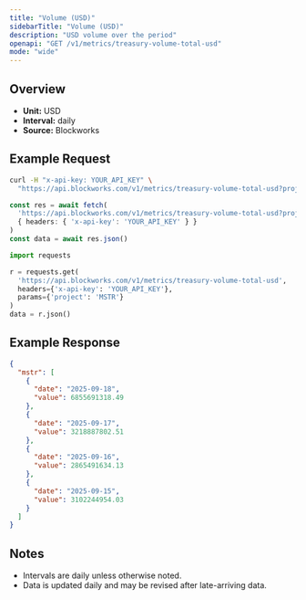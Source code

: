 ```yaml
---
title: "Volume (USD)"
sidebarTitle: "Volume (USD)"
description: "USD volume over the period"
openapi: "GET /v1/metrics/treasury-volume-total-usd"
mode: "wide"
---
```


## Overview

- **Unit:** USD
- **Interval:** daily
- **Source:** Blockworks

## Example Request

<CodeGroup>

```bash cURL
curl -H "x-api-key: YOUR_API_KEY" \
  "https://api.blockworks.com/v1/metrics/treasury-volume-total-usd?project=MSTR"
```

```typescript TypeScript
const res = await fetch(
  'https://api.blockworks.com/v1/metrics/treasury-volume-total-usd?project=MSTR',
  { headers: { 'x-api-key': 'YOUR_API_KEY' } }
)
const data = await res.json()
```

```python Python
import requests

r = requests.get(
  'https://api.blockworks.com/v1/metrics/treasury-volume-total-usd',
  headers={'x-api-key': 'YOUR_API_KEY'},
  params={'project': 'MSTR'}
)
data = r.json()
```

</CodeGroup>

## Example Response

```json
{
  "mstr": [
    {
      "date": "2025-09-18",
      "value": 6855691318.49
    },
    {
      "date": "2025-09-17",
      "value": 3218887802.51
    },
    {
      "date": "2025-09-16",
      "value": 2865491634.13
    },
    {
      "date": "2025-09-15",
      "value": 3102244954.03
    }
  ]
}
```

## Notes
- Intervals are daily unless otherwise noted.
- Data is updated daily and may be revised after late-arriving data.
